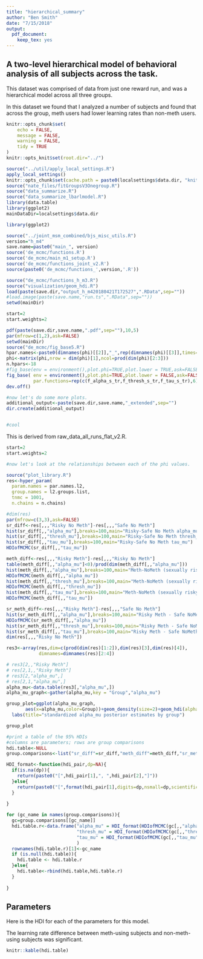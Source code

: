 ```yaml
---
title: "hierarchical_summary"
author: "Ben Smith"
date: "7/15/2018"
output: 
  pdf_document: 
    keep_tex: yes
---
```


## A two-level hierarchical model of behavioral analysis of all subjects across the task.

This dataset was comprised of data from just one reward run, and was a hierarchical model across all three groups.

In this dataset we found that 
I analyzed a number of subjects and found that across the group, meth users had lower learning rates than non-meth users.

```r
knitr::opts_chunk$set(
	echo = FALSE,
	message = FALSE,
	warning = FALSE,
	tidy = TRUE
)
knitr::opts_knit$set(root.dir="../")

```

```r

source("../util/apply_local_settings.R")
apply_local_settings()
knitr::opts_chunk$set(cache.path = paste0(localsettings$data.dir, "knitrcache"), warning = FALSE)
source("nate_files/fitGroupsV3Onegroup.R")
source("data_summarize.R")
source("data_summarize_lbarlmodel.R")
library(data.table)
library(ggplot2)
mainDataDir=localsettings$data.dir
```


```r

library(ggplot2)

source("../joint_msm_combined/bjs_misc_utils.R")
version="h_m4"
save.name=paste0("main_", version)
source('de_mcmc/functions.R')
source('de_mcmc/main_m1_setup.R')
source('de_mcmc/functions_joint_v2.R')
source(paste0('de_mcmc/functions_',version,'.R'))

source("de_mcmc/functions_h_m3.R")
source("visualization/geom_hdi.R")
load(paste(save.dir,"output_h_m420180421T172527",".RData",sep=""))
#load.image(paste(save.name,"run.ts",".RData",sep=""))
setwd(mainDir)

start=2
start.weights=2

pdf(paste(save.dir,save.name,".pdf",sep=""),10,5)
par(mfrow=c(1,2),ask=FALSE)
setwd(mainDir)
source("de_mcmc/fig_base5.R")
hpar.names<-paste0(dimnames(phi)[[2]],"_",rep(dimnames(phi)[[3]],times=1,each=6))
phi<-matrix(phi,nrow = dim(phi)[1],ncol=prod(dim(phi)[2:3]))
n.hpars<-18
#fig_base(env = environment(),plot.phi=TRUE,plot.lower = TRUE,ask=FALSE)
fig_base( env = environment(),plot.phi=TRUE,plot.lower = FALSE,ask=FALSE,
          par.functions=rep(c(f_alpha_s_tr,f_thresh_s_tr,f_tau_s_tr),6))#list one function for each param. the second set are for the sigmas.
dev.off()

#now let's do some more plots.
additional_output<-paste(save.dir,save.name,"_extended",sep="")
dir.create(additional_output)


#cool
```

This is derived from raw_data_all_runs_flat_v2.R.

```r


start=2
start.weights=2

#now let's look at the relationships between each of the phi values.

source("plot_library.R")
res<-hyper_param(
  param.names = par.names.l2,
  group.names = l2.groups.list,
  tnmc = 1001,
  n.chains = n.chains)

#dim(res)
par(mfrow=c(3,3),ask=FALSE)
sr_diff<-res[,,,"Risky No Meth"]-res[,,,"Safe No Meth"]
hist(sr_diff[,,"alpha_mu"],breaks=100,main="Risky-Safe No Meth alpha_mu")
hist(sr_diff[,,"thresh_mu"],breaks=100,main="Risky-Safe No Meth thresh_mu")
hist(sr_diff[,,"tau_mu"],breaks=100,main="Risky-Safe No Meth tau_mu")
HDIofMCMC(sr_diff[,,"tau_mu"])

meth_diff<-res[,,,"Risky Meth"]-res[,,,"Risky No Meth"]
table(meth_diff[,,"alpha_mu"]<0)/prod(dim(meth_diff[,,"alpha_mu"]))
hist(meth_diff[,,"alpha_mu"],breaks=100,main="Meth-NoMeth (sexually risky) alpha_mu")
HDIofMCMC(meth_diff[,,"alpha_mu"])
hist(meth_diff[,,"thresh_mu"],breaks=100,main="Meth-NoMeth (sexually risky) thresh_mu")
HDIofMCMC(meth_diff[,,"thresh_mu"])
hist(meth_diff[,,"tau_mu"],breaks=100,main="Meth-NoMeth (sexually risky) tau_mu")
HDIofMCMC(meth_diff[,,"tau_mu"])

sr_meth_diff<-res[,,,"Risky Meth"]-res[,,,"Safe No Meth"]
hist(sr_meth_diff[,,"alpha_mu"],breaks=100,main="Risky Meth - Safe NoMeth alpha_mu")
HDIofMCMC(sr_meth_diff[,,"alpha_mu"])
hist(sr_meth_diff[,,"thresh_mu"],breaks=100,main="Risky Meth - Safe NoMeth thresh_mu")
hist(sr_meth_diff[,,"tau_mu"],breaks=100,main="Risky Meth - Safe NoMeth tau_mu")
dim(res[,,,"Risky No Meth"])
```

```r
res3<-array(res,dim=c(prod(dim(res)[1:2]),dim(res)[3],dim(res)[4]),
            dimnames=dimnames(res)[2:4])

# res3[2,,"Risky Meth"]
# res[2,1,,"Risky Meth"]
# res3[2,"alpha_mu",]
# res[2,1,"alpha_mu",]
alpha_mu<-data.table(res3[,"alpha_mu",])
alpha_mu_graph<-gather(alpha_mu,key = "Group","alpha_mu")

group_plot=ggplot(alpha_mu_graph,
       aes(x=alpha_mu,color=Group))+geom_density(size=2)+geom_hdi(alpha=0.8,size=2)+
  labs(title="standardized alpha_mu posterior estimates by group")

group_plot

```

```r
#print a table of the 95% HDIs
#columns are parameters; rows are group comparisons
hdi.table<-NULL
group.comparisons<-list("sr_diff"=sr_diff,"meth_diff"=meth_diff,"sr_meth_diff"=sr_meth_diff)

HDI_format<-function(hdi_pair,dp=NA){
  if(is.na(dp)){
    return(paste0("[",hdi_pair[1],", ",hdi_pair[2],"]"))
  }else{
    return(paste0("[",format(hdi_pair[1],digits=dp,nsmall=dp,scientific=-2),", ",format(hdi_pair[2],digits=dp,nsmall=dp,scientific=-2),"]"))
  }
  
}

for (gc_name in names(group.comparisons)){
  gc=group.comparisons[[gc_name]]
  hdi.table.r<-data.frame("alpha_mu" = HDI_format(HDIofMCMC(gc[,,"alpha_mu"]),3),
                          "thresh_mu" = HDI_format(HDIofMCMC(gc[,,"thresh_mu"]),3),
                          "tau_mu" = HDI_format(HDIofMCMC(gc[,,"tau_mu"]),3)
                          )
  rownames(hdi.table.r)[1]<-gc_name
  if (is.null(hdi.table)){
    hdi.table <- hdi.table.r
  }else{
    hdi.table<-rbind(hdi.table,hdi.table.r)
  }
  
}
```

## Parameters

Here is the HDI for each of the parameters for this model. 

The learning rate difference between meth-using subjects and non-meth-using subjects was significant.

```r

knitr::kable(hdi.table)
 
```

